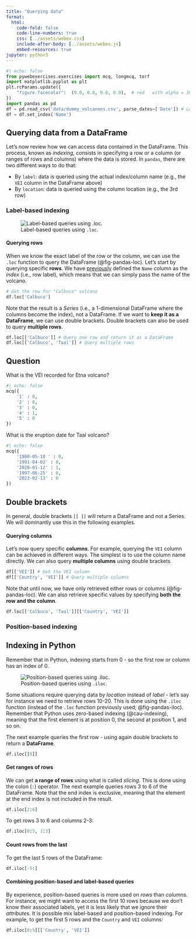 ```yaml
---
title: "Querying data"
format:
  html:
    code-fold: false
    code-line-numbers: true
    css: [../assets/webex.css]
    include-after-body: [../assets/webex.js]
    embed-resources: true 
jupyter: python3
---
```


```python
#| echo: false
from pywebexercises.exercises import mcq, longmcq, torf
import matplotlib.pyplot as plt
plt.rcParams.update({
    "figure.facecolor":  (0.0, 0.0, 0.0, 0.0),  # red   with alpha = 30%
})
import pandas as pd
df = pd.read_csv('data/dummy_volcanoes.csv', parse_dates=['Date']) # Load data
df = df.set_index('Name')
```

## Querying data from a DataFrame {.unnumbered}

Let's now review how we can access data contained in the DataFrame. This process, known as *indexing*, consists in specifying a row or a column (or ranges of rows and columns) where the data is stored. In `pandas`, there are two different ways to do that:

- By `label`: data is queried using the actual index/column name (e.g., the `VEI` column in the DataFrame above)
- By `location`: data is queried using the column location (e.g., the 3rd row)

### Label-based indexing {.unnumbered}

![Label-based queries using `.loc`.](img/pandas_loc.png){#fig-pandas-loc}

#### Querying rows {.unnumbered}

When we know the exact label of the row or the column, we can use the `.loc` function to query the DataFrame (@fig-pandas-loc). Let's start by querying specific **rows**. We have [previously](day1-3_data_exploration.qmd#lst-set-index) defined the `Name` column as the *index* (i.e., row label), which means that we can simply pass the name of the volcano.

```python
# Get the row for "Calbuco" volcano
df.loc['Calbuco']

```

Note that the result is a *Series* (i.e., a 1-dimensional DataFrame where the columns become the index), not a DataFrame. If we want to **keep it as a DataFrame**, we can use double brackets. Double brackets can also be used to query **multiple rows**.

```python
df.loc[['Calbuco']] # Query one row and return it as a DataFrame
df.loc[['Calbuco', 'Taal']] # Query multiple rows
```

::: {.callout-note}
## Question

What is the VEI recorded for Etna volcano?

```python
#| echo: false
mcq({
    '1' : 0,
    '2' : 0,
    '3' : 0,
    '4' : 1,
    '5' : 0
})
```

What is the eruption date for Taal volcano?

```python
#| echo: false
mcq({
    '1980-05-18	' : 0,
    '1991-04-02' : 0,
    '2020-01-12' : 1,
    '1997-06-25' : 0,
    '2023-02-13' : 0
})
```

:::


::: {.callout-tip}
## Double brackets
In general, double brackets ``[[ ]]`` will return a DataFrame and not a Series. We will dominantly use this in the following examples.
:::


#### Querying columns {.unnumbered}

Let's now query specific **columns**. For example, querying the `VEI` column can be achieved in different ways. The simplest is to use the column name directly. We can also query **multiple columns** using double brackets


```python
df[['VEI']] # Get the VEI column
df[['Country', 'VEI']] # Query multiple columns
```


Note that until now, we have only retrieved either rows or columns (@fig-pandas-loc). We can also retrieve specific values by specifying **both the row and the column**.

```python
df.loc[['Calbuco', 'Taal']][['Country', 'VEI']]
```

### Position-based indexing {.unnumbered}

::: {#cau-indexing .callout-caution}
## Indexing in Python
Remember that in Python, indexing starts from 0 - so the first row or column has an index of 0.
:::

![Position-based queries using `.iloc`.](img/pandas_iloc.png){#fig-pandas-iloc}


Some situations require querying data by *location* instead of *label* - let's say for instance we need to retrieve rows 10-20. This is done using the `.iloc` function (instead of the `.loc` function previously used; @fig-pandas-iloc). Remember that Python uses zero-based indexing (@cau-indexing), meaning that the first element is at position 0, the second at position 1, and so on.

The next example queries the first row - using again double brackets to return a **DataFrame**.

```python
df.iloc[[0]]
```

#### Get ranges of rows {.unnumbered}

We can get **a range of rows** using what is called *slicing*. This is done using the colon (`:`) operator. The next example queries rows 3 to 6 of the DataFrame. Note that the end index is exclusive, meaning that the element at the end index is not included in the result.

```python
df.iloc[2:6]
```

To get rows 3 to 6 and columns 2-3:

```python
df.iloc[0:5, 1:3]
```

#### Count rows from the last {.unnumbered}

To get the last 5 rows of the DataFrame:

```python
df.iloc[-5:]
```

#### Combining position-based and label-based queries {.unnumbered}

By experience, position-based queries is more used on *rows* than *columns*. For instance, we might want to access the first 10 rows because we don't know their associated labels, yet it is less likely that we ignore their *attributes*.
It is possible mix label-based and position-based indexing. For example, to get the first 5 rows and the `Country` and `VEI` columns:


```python
df.iloc[0:5][['Country', 'VEI']]
```

